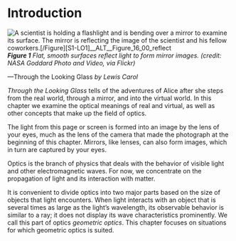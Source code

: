# Introduction
![A scientist is holding a flashlight and is bending over a mirror to examine its surface. The mirror is reflecting the image of the scientist and his fellow coworkers.[/Figure][S1-LO1]__ALT__Figure_16_00_reflect](__MEDIA_URL__CNX_HSPhysics_16_00_reflect.jpg)
***Figure 1** Flat, smooth surfaces reflect light to form mirror images. (credit: NASA Goddard Photo and Video, via Flickr)*




—Through the Looking Glass *by Lewis Carol*

*Through the Looking Glass* tells of the adventures of Alice after she steps from the real world, through a mirror, and into the virtual world. In this chapter we examine the optical meanings of real and virtual, as well as other concepts that make up the field of optics.

The light from this page or screen is formed into an image by the lens of your eyes, much as the lens of the camera that made the photograph at the beginning of this chapter. Mirrors, like lenses, can also form images, which in turn are captured by your eyes.

Optics is the branch of physics that deals with the behavior of visible light and other electromagnetic waves. For now, we concentrate on the propagation of light and its interaction with matter.

It is convenient to divide optics into two major parts based on the size of objects that light encounters. When light interacts with an object that is several times as large as the light’s wavelength, its observable behavior is similar to a ray;  it does not display its wave characteristics prominently. We call this part of optics *geometric optics*. This chapter focuses on situations for which geometric optics is suited.

